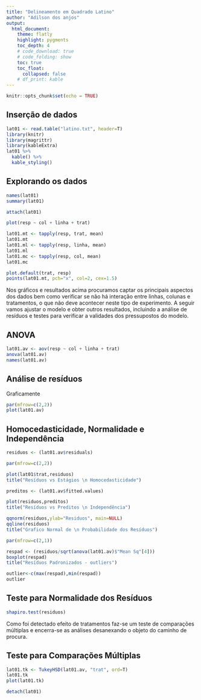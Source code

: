 ```yaml
---
title: "Delineamento em Quadrado Latino"
author: "Adilson dos anjos"
output:
  html_document:
    theme: flatly
    highlight: pygments
    toc_depth: 4
    # code_download: true
    # code_folding: show
    toc: true
    toc_float:
      collapsed: false
    # df_print: kable
---
```


```r
knitr::opts_chunk$set(echo = TRUE)
```

## Inserção de dados

```r
lat01 <- read.table("latino.txt", header=T)
library(knitr)
library(magrittr)
library(kableExtra) 
lat01 %>%
  kable() %>%
  kable_styling()
```

## Explorando os dados

```r
names(lat01)
summary(lat01)

attach(lat01)

plot(resp ~ col + linha + trat)

lat01.mt <- tapply(resp, trat, mean)
lat01.mt
lat01.ml <- tapply(resp, linha, mean)
lat01.ml
lat01.mc <- tapply(resp, col, mean)
lat01.mc

plot.default(trat, resp)
points(lat01.mt, pch="x", col=2, cex=1.5)
```


Nos gráficos e resultados acima procuramos captar os principais aspectos dos dados bem como verificar se não há interação entre linhas, colunas e tratamentos, o que não deve acontecer neste tipo de experimento. 
A seguir vamos ajustar o modelo e obter outros resultados, incluindo a análise de resíduos e testes para verificar a validades dos pressupostos do modelo.

## ANOVA

```r
lat01.av <- aov(resp ~ col + linha + trat)
anova(lat01.av)
names(lat01.av)
```
 
## Análise de resíduos
Graficamente


```r
par(mfrow=c(2,2))
plot(lat01.av)
```

## Homocedasticidade, Normalidade e Independência

```r
residuos <- (lat01.av$residuals)

par(mfrow=c(2,2))

plot(lat01$trat,residuos)
title("Resíduos vs Estágios \n Homocedasticidade")

preditos <- (lat01.av$fitted.values)

plot(residuos,preditos)
title("Resíduos vs Preditos \n Independência")

qqnorm(residuos,ylab="Residuos", main=NULL)
qqline(residuos)
title("Grafico Normal de \n Probabilidade dos Resíduos")

par(mfrow=c(2,1))

respad <- (residuos/sqrt(anova(lat01.av)$"Mean Sq"[4]))
boxplot(respad)
title("Resíduos Padronizados - outliers")

outlier<-c(max(respad),min(respad))
outlier
```

## Teste para Normalidade dos Resíduos
```r
shapiro.test(residuos)
```

Como foi detectado efeito de tratamentos faz-se um teste de comparações múltiplas e encerra-se as análises desanexando o objeto do caminho de procura.

## Teste para Comparações Múltiplas
```r
lat01.tk <- TukeyHSD(lat01.av, "trat", ord=T)
lat01.tk
plot(lat01.tk)

detach(lat01)
```

























